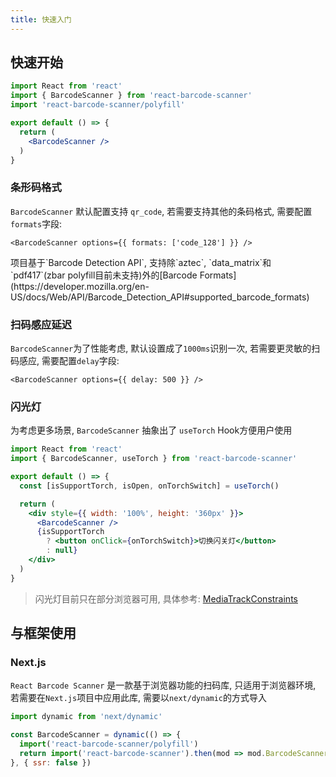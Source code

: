 ```yaml
---
title: 快速入门
---
```


## 快速开始

```jsx
import React from 'react'
import { BarcodeScanner } from 'react-barcode-scanner'
import 'react-barcode-scanner/polyfill'

export default () => {
  return (
    <BarcodeScanner />
  )
}
```

### 条形码格式
`BarcodeScanner` 默认配置支持 `qr_code`, 若需要支持其他的条码格式, 需要配置`formats`字段:

```tsx
<BarcodeScanner options={{ formats: ['code_128'] }} /> 
```

<Callout type="warning" emoji="⚠️">
  项目基于`Barcode Detection API`, 支持除`aztec`, `data_matrix`和`pdf417`(zbar polyfill目前未支持)外的[Barcode Formats](https://developer.mozilla.org/en-US/docs/Web/API/Barcode_Detection_API#supported_barcode_formats)
</Callout>

### 扫码感应延迟
`BarcodeScanner`为了性能考虑, 默认设置成了`1000ms`识别一次, 若需要更灵敏的扫码感应, 需要配置`delay`字段:

```tsx
<BarcodeScanner options={{ delay: 500 }} />
```

### 闪光灯
为考虑更多场景, `BarcodeScanner` 抽象出了 `useTorch` Hook方便用户使用

```jsx
import React from 'react'
import { BarcodeScanner, useTorch } from 'react-barcode-scanner'

export default () => {
  const [isSupportTorch, isOpen, onTorchSwitch] = useTorch()

  return (
    <div style={{ width: '100%', height: '360px' }}>
      <BarcodeScanner />
      {isSupportTorch
        ? <button onClick={onTorchSwitch}>切换闪关灯</button>
        : null}
    </div>
  )
}
```

> 闪光灯目前只在部分浏览器可用, 具体参考: [MediaTrackConstraints](https://developer.mozilla.org/en-US/docs/Web/API/MediaTrackConstraints#torch)

## 与框架使用

### Next.js

`React Barcode Scanner` 是一款基于浏览器功能的扫码库, 只适用于浏览器环境, 若需要在`Next.js`项目中应用此库, 需要以`next/dynamic`的方式导入

```jsx
import dynamic from 'next/dynamic'

const BarcodeScanner = dynamic(() => {
  import('react-barcode-scanner/polyfill')
  return import('react-barcode-scanner').then(mod => mod.BarcodeScanner)
}, { ssr: false })
```
